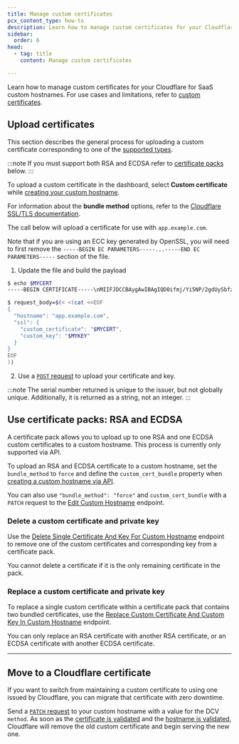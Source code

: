 ```yaml
---
title: Manage custom certificates
pcx_content_type: how-to
description: Learn how to manage custom certificates for your Cloudflare for SaaS custom hostnames.
sidebar:
  order: 6
head:
  - tag: title
    content: Manage custom certificates

---
```



Learn how to manage custom certificates for your Cloudflare for SaaS custom hostnames. For use cases and limitations, refer to [custom certificates](/cloudflare-for-platforms/cloudflare-for-saas/security/certificate-management/custom-certificates/).

## Upload certificates

This section describes the general process for uploading a custom certificate corresponding to one of the [supported types](/cloudflare-for-platforms/cloudflare-for-saas/security/certificate-management/custom-certificates/#limitations).

:::note
If you must support both RSA and ECDSA refer to [certificate packs](#use-certificate-packs-rsa-and-ecdsa) below.
:::

<Tabs syncKey="dashPlusAPI"> <TabItem label="Dashboard">

To upload a custom certificate in the dashboard, select **Custom certificate** while [creating your custom hostname](/cloudflare-for-platforms/cloudflare-for-saas/domain-support/create-custom-hostnames/).

For information about the **bundle method** options, refer to the [Cloudflare SSL/TLS documentation](/ssl/edge-certificates/custom-certificates/bundling-methodologies/).

</TabItem> <TabItem label="API">

The call below will upload a certificate for use with `app.example.com`.

Note that if you are using an ECC key generated by OpenSSL, you will need to first remove the `-----BEGIN EC PARAMETERS-----...-----END EC PARAMETERS-----` section of the file.

1. Update the file and build the payload

<Render file="custom-cert-file-example" product="ssl" />

```bash
$ echo $MYCERT
-----BEGIN CERTIFICATE-----\nMIIFJDCCBAygAwIBAgIQD0ifmj/Yi5NP/2gdUySbfzANBgkqhkiG9w0BAQsFADBN\nMQswCQYDVQQGEwJVUzEVMBMGA1UEChMMRGlnaUNlcnQgSW5jMScwJQYDVQQDEx5E...SzSHfXp5lnu/3V08I72q1QNzOCgY1XeL4GKVcj4or6cT6tX6oJH7ePPmfrBfqI/O\nOeH8gMJ+FuwtXYEPa4hBf38M5eU5xWG7\n-----END CERTIFICATE-----\n

$ request_body=$(< <(cat <<EOF
{
  "hostname": "app.example.com",
  "ssl": {
    "custom_certificate": "$MYCERT",
    "custom_key": "$MYKEY"
  }
}
EOF
))
```

2. Use a [`POST` request](/api/resources/custom_hostnames/methods/create/) to upload your certificate and key.

:::note
The serial number returned is unique to the issuer, but not globally unique. Additionally, it is returned as a string, not an integer.
:::

</TabItem> </Tabs>

## Use certificate packs: RSA and ECDSA

A certificate pack allows you to upload up to one RSA and one ECDSA custom certificates to a custom hostname. This process is currently only supported via API.

To upload an RSA and ECDSA certificate to a custom hostname, set the `bundle_method` to `force` and define the `custom_cert_bundle` property when [creating a custom hostname via API](/api/resources/custom_hostnames/methods/create/).

You can also use `"bundle_method": "force"` and `custom_cert_bundle` with a `PATCH` request to the [Edit Custom Hostname](/api/resources/custom_hostnames/methods/edit/) endpoint.

### Delete a custom certificate and private key

Use the [Delete Single Certificate And Key For Custom Hostname](/api/resources/custom_hostnames/subresources/certificate_pack/subresources/certificates/methods/delete/) endpoint to remove one of the custom certificates and corresponding key from a certificate pack.

You cannot delete a certificate if it is the only remaining certificate in the pack.

### Replace a custom certificate and private key

To replace a single custom certificate within a certificate pack that contains two bundled certificates, use the [Replace Custom Certificate And Custom Key In Custom Hostname](/api/resources/custom_hostnames/subresources/certificate_pack/subresources/certificates/methods/update/) endpoint.

You can only replace an RSA certificate with another RSA certificate, or an ECDSA certificate with another ECDSA certificate.

***

## Move to a Cloudflare certificate

If you want to switch from maintaining a custom certificate to using one issued by Cloudflare, you can migrate that certificate with zero downtime.

Send a [`PATCH` request](/api/resources/custom_hostnames/methods/edit/) to your custom hostname with a value for the DCV `method`. As soon as the [certificate is validated](/cloudflare-for-platforms/cloudflare-for-saas/security/certificate-management/issue-and-validate/) and the [hostname is validated](/cloudflare-for-platforms/cloudflare-for-saas/domain-support/hostname-validation/), Cloudflare will remove the old custom certificate and begin serving the new one.
